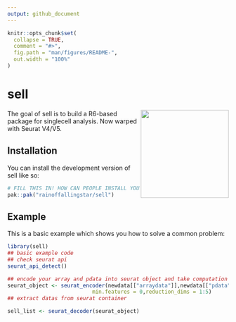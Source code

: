 ```yaml
---
output: github_document
---
```


<!-- README.md is generated from README.Rmd. Please edit that file -->

```r
knitr::opts_chunk$set(
  collapse = TRUE,
  comment = "#>",
  fig.path = "man/figures/README-",
  out.width = "100%"
)
```

# sell

<!-- badges: start -->
<!-- badges: end -->
<img src="https://github.com/rainoffallingstar/sell/blob/master/dev/sell.png" height="200" align="right"/>
The goal of sell is to build a R6-based package for singlecell analysis. Now warped with Seurat V4/V5.

## Installation

You can install the development version of sell like so:

``` r
# FILL THIS IN! HOW CAN PEOPLE INSTALL YOUR DEV PACKAGE?
pak::pak("rainoffallingstar/sell")
```

## Example

This is a basic example which shows you how to solve a common problem:

```r
library(sell)
## basic example code
## check seurat api
seurat_api_detect()

## encode your array and pdata into seurat object and take computation
seurat_object <- seurat_encoder(newdata[["arraydata"]],newdata[["pdata"]],min.cells = 0,
                           min.features = 0,reduction_dims = 1:5)
## extract datas from seurat container

sell_list <- seurat_decoder(seurat_object)



```
